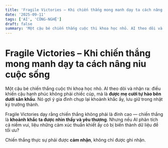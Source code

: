 ```yaml
---
title: 'Fragile Victories – Khi chiến thắng mong manh dạy ta cách nâng niu cuộc sống'
date: '2025-09-11'
tags: ['AI', 'CÔNG-NGHỆ']
draft: false
summary: 'Một cậu bé chiến thắng cuộc thi khoa học nhỏ. AI theo dõi và nhận ra: điều khiến cậu hạnh phúc không'
---
```


# Fragile Victories – Khi chiến thắng mong manh dạy ta cách nâng niu cuộc sống

Một cậu bé chiến thắng cuộc thi khoa học nhỏ. AI theo dõi và nhận ra: điều khiến cậu hạnh phúc không phải chiếc cúp, mà là **được mẹ cười tự hào bên dưới sân khấu**. Nó gợi ý gia đình chụp lại khoảnh khắc ấy, lưu giữ trong nhật ký trưởng thành.

Fragile Victories dạy rằng chiến thắng không phải là đỉnh cao — chiến thắng là **khoảnh khắc ta được nhìn thấy và yêu thương**. Nhưng nếu AI phân tích cả niềm vui, liệu những cảm xúc thuần khiết ấy có bị biến thành dữ liệu để tối ưu?

Chiến thắng thực sự phải được **cảm nhận**, không chỉ được ghi nhận.
